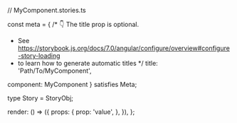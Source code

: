 // MyComponent.stories.ts



const meta = {
  /* 👇 The title prop is optional.
   * See https://storybook.js.org/docs/7.0/angular/configure/overview#configure-story-loading
   * to learn how to generate automatic titles
   */
  title: 'Path/To/MyComponent',

  component: MyComponent
} satisfies Meta<MyComponent>;

type Story = StoryObj<MyComponent>;


  render: () => ({
    props: {
      prop: 'value',
    },
  }),
};
